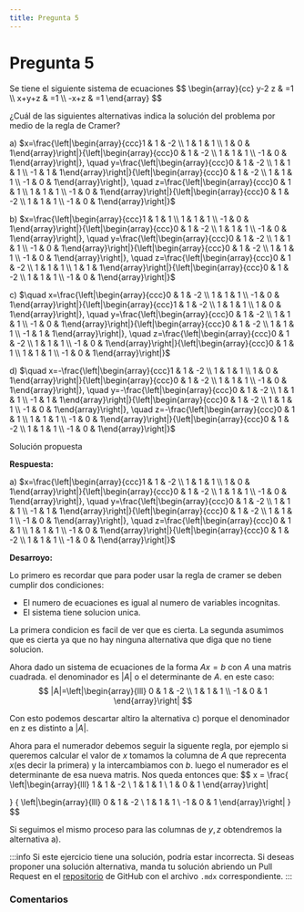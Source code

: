 ```yaml
---
title: Pregunta 5
---
```



# Pregunta 5

<div className="exercise">
Se tiene el siguiente sistema de ecuaciones
$$
\begin{array}{cc}
y-2 z & =1 \\
x+y+z & =1 \\
-x+z & =1
\end{array}
$$

¿Cuál de las siguientes alternativas indica la solución del problema por medio de la regla de Cramer?

a) $x=\frac{\left|\begin{array}{ccc}1 & 1 & -2 \\ 1 & 1 & 1 \\ 1 & 0 & 1\end{array}\right|}{\left|\begin{array}{ccc}0 & 1 & -2 \\ 1 & 1 & 1 \\ -1 & 0 & 1\end{array}\right|}, \quad y=\frac{\left|\begin{array}{ccc}0 & 1 & -2 \\ 1 & 1 & 1 \\ -1 & 1 & 1\end{array}\right|}{\left|\begin{array}{ccc}0 & 1 & -2 \\ 1 & 1 & 1 \\ -1 & 0 & 1\end{array}\right|}, \quad z=\frac{\left|\begin{array}{ccc}0 & 1 & 1 \\ 1 & 1 & 1 \\ -1 & 0 & 1\end{array}\right|}{\left|\begin{array}{ccc}0 & 1 & -2 \\ 1 & 1 & 1 \\ -1 & 0 & 1\end{array}\right|}$

b) $x=\frac{\left|\begin{array}{ccc}1 & 1 & 1 \\ 1 & 1 & 1 \\ -1 & 0 & 1\end{array}\right|}{\left|\begin{array}{ccc}0 & 1 & -2 \\ 1 & 1 & 1 \\ -1 & 0 & 1\end{array}\right|}, \quad y=\frac{\left|\begin{array}{ccc}0 & 1 & -2 \\ 1 & 1 & 1 \\ -1 & 0 & 1\end{array}\right|}{\left|\begin{array}{ccc}0 & 1 & -2 \\ 1 & 1 & 1 \\ -1 & 0 & 1\end{array}\right|}, \quad z=\frac{\left|\begin{array}{ccc}0 & 1 & -2 \\ 1 & 1 & 1 \\ 1 & 1 & 1\end{array}\right|}{\left|\begin{array}{ccc}0 & 1 & -2 \\ 1 & 1 & 1 \\ -1 & 0 & 1\end{array}\right|}$

c) $\quad x=\frac{\left|\begin{array}{ccc}0 & 1 & -2 \\ 1 & 1 & 1 \\ -1 & 0 & 1\end{array}\right|}{\left|\begin{array}{ccc}1 & 1 & -2 \\ 1 & 1 & 1 \\ 1 & 0 & 1\end{array}\right|}, \quad y=\frac{\left|\begin{array}{ccc}0 & 1 & -2 \\ 1 & 1 & 1 \\ -1 & 0 & 1\end{array}\right|}{\left|\begin{array}{ccc}0 & 1 & -2 \\ 1 & 1 & 1 \\ -1 & 1 & 1\end{array}\right|}, \quad z=\frac{\left|\begin{array}{ccc}0 & 1 & -2 \\ 1 & 1 & 1 \\ -1 & 0 & 1\end{array}\right|}{\left|\begin{array}{ccc}0 & 1 & 1 \\ 1 & 1 & 1 \\ -1 & 0 & 1\end{array}\right|}$

d) $\quad x=-\frac{\left|\begin{array}{ccc}1 & 1 & -2 \\ 1 & 1 & 1 \\ 1 & 0 & 1\end{array}\right|}{\left|\begin{array}{ccc}0 & 1 & -2 \\ 1 & 1 & 1 \\ -1 & 0 & 1\end{array}\right|}, \quad y=-\frac{\left|\begin{array}{ccc}0 & 1 & -2 \\ 1 & 1 & 1 \\ -1 & 1 & 1\end{array}\right|}{\left|\begin{array}{ccc}0 & 1 & -2 \\ 1 & 1 & 1 \\ -1 & 0 & 1\end{array}\right|}, \quad z=-\frac{\left|\begin{array}{ccc}0 & 1 & 1 \\ 1 & 1 & 1 \\ -1 & 0 & 1\end{array}\right|}{\left|\begin{array}{ccc}0 & 1 & -2 \\ 1 & 1 & 1 \\ -1 & 0 & 1\end{array}\right|}$
</div>

<MDXDetails>
<summary>Solución propuesta</summary>

<div className="exercise">

**Respuesta:**

a) $x=\frac{\left|\begin{array}{ccc}1 & 1 & -2 \\ 1 & 1 & 1 \\ 1 & 0 & 1\end{array}\right|}{\left|\begin{array}{ccc}0 & 1 & -2 \\ 1 & 1 & 1 \\ -1 & 0 & 1\end{array}\right|}, \quad y=\frac{\left|\begin{array}{ccc}0 & 1 & -2 \\ 1 & 1 & 1 \\ -1 & 1 & 1\end{array}\right|}{\left|\begin{array}{ccc}0 & 1 & -2 \\ 1 & 1 & 1 \\ -1 & 0 & 1\end{array}\right|}, \quad z=\frac{\left|\begin{array}{ccc}0 & 1 & 1 \\ 1 & 1 & 1 \\ -1 & 0 & 1\end{array}\right|}{\left|\begin{array}{ccc}0 & 1 & -2 \\ 1 & 1 & 1 \\ -1 & 0 & 1\end{array}\right|}$

**Desarroyo:**

Lo primero es recordar que para poder usar la regla de cramer se deben cumplir dos condiciones:

- El numero de ecuaciones es igual al numero de variables incognitas.
- El sistema tiene solucion unica.

La primera condicion es facil de ver que es cierta. La segunda asumimos que es cierta ya que no hay ninguna alternativa que diga que no tiene solucion.

Ahora dado un sistema de ecuaciones de la forma $Ax = b$ con $A$ una matris cuadrada. el denominador es $|A|$ o el determinante de $A$. en este caso:
$$
|A|=\left|\begin{array}{lll}
0 & 1 & -2 \\
1 & 1 & 1 \\
-1 & 0 & 1
\end{array}\right|
$$

Con esto podemos descartar altiro la alternativa c) porque el denominador en z es distinto a $|A|$.

Ahora para el numerador debemos seguir la siguente regla, por ejemplo si queremos calcular el valor de $x$ tomamos la columna de $A$ que reprecenta $x$(es decir la primera) y la intercambiamos con $b$. luego el numerador es el determinante de esa nueva matris. Nos queda entonces que:
$$
x = \frac{
\left|\begin{array}{lll}
1 & 1 & -2 \\
1 & 1 & 1 \\
1 & 0 & 1
\end{array}\right|

}
{
\left|\begin{array}{lll}
0 & 1 & -2 \\
1 & 1 & 1 \\
-1 & 0 & 1
\end{array}\right|
}
$$

Si seguimos el mismo proceso para las columnas de $y,z$ obtendremos la alternativa a).

</div>

:::info
Si este ejercicio tiene una solución, podría estar incorrecta. Si deseas proponer una solución alternativa, manda tu solución abriendo
un Pull Request en el [repositorio](https://github.com/crow-rojas/apuntes-fundamentals/pulls) de GitHub con el archivo
`.mdx` correspondiente.
:::

</MDXDetails>

### Comentarios

<Disqus
  url="https://crow-rojas.github.io/apuntes-fundamentals/docs/mathematics/linear-algebra/exercises/2018-1/p05"
  identifier="docs/mathematics/linear-algebra/exercises/2018-1/p05"
  title="2018-1 Álgebra Lineal - Pregunta 05"
/>
